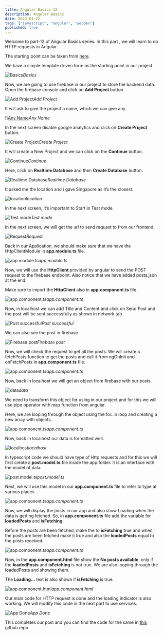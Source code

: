 ```yaml
---
title: Angular Basics-12
description: Angular Basics
date: 2022-01-22
tags: ["javascript", "angular", "webdev"]
published: true
---
```


Welcome to part-12 of Angular Basics series. In this part , we will learn to do HTTP requests in Angular.

The starting point can be taken from [here](https://drive.google.com/file/d/19_4JrKYoK8VN7Zop8OKNlmsXIxyyRJxF/view).

We have a simple template driven form as the starting point in our project.

![Basics](https://res.cloudinary.com/dxkxvfo2o/image/upload/v1661780111/New-blogs/Yashvendra3_mdx/2_jc1486.png)_Basics_

Now, we are going to use firebase in our project to store the backend data. Open the firebase console and click on **Add Project** button.

![Add Project](https://res.cloudinary.com/dxkxvfo2o/image/upload/v1661780113/New-blogs/Yashvendra3_mdx/3_j0lrit.png)_Add Project_

It will ask to give the project a name, which we can give any.

!][Any Name](https://res.cloudinary.com/dxkxvfo2o/image/upload/v1661780115/New-blogs/Yashvendra3_mdx/4_ixw0wu.png)_Any Name_

In the next screen disable google analytics and click on **Create Project** button.

![Create Project](https://res.cloudinary.com/dxkxvfo2o/image/upload/v1661780117/New-blogs/Yashvendra3_mdx/5_urm3cu.png)_Create Project_

It will create a New Project and we can click on the **Continue** button.

![Continue](https://res.cloudinary.com/dxkxvfo2o/image/upload/v1661780119/New-blogs/Yashvendra3_mdx/6_godbst.png)_Continue_

Here, click on **Realtime Database** and then **Create Database** button.

![Realtime Database](https://res.cloudinary.com/dxkxvfo2o/image/upload/v1661780121/New-blogs/Yashvendra3_mdx/7_yukeoc.png)_Realtime Database_

It asked me the location and i gave Singapore as it’s the closest.

![location](https://res.cloudinary.com/dxkxvfo2o/image/upload/v1661780123/New-blogs/Yashvendra3_mdx/8_gf1zix.png)_location_

In the next screen, it’s important to Start in Test mode.

![Test mode](https://res.cloudinary.com/dxkxvfo2o/image/upload/v1661780125/New-blogs/Yashvendra3_mdx/9_iac0ks.png)_Test mode_

In the next screen, we will get the url to send request to from our frontend.

![Request](https://res.cloudinary.com/dxkxvfo2o/image/upload/v1661780127/New-blogs/Yashvendra3_mdx/10_pcrigy.png)_Request_

Back in our Application, we should make sure that we have the HttpClientModule in **app.module.ts** file.

![app.module.ts](https://res.cloudinary.com/dxkxvfo2o/image/upload/v1661780128/New-blogs/Yashvendra3_mdx/11_vn3mwc.png)_app.module.ts_

Now, we will use the **HttpClient** provided by angular to send the POST request to the firebase endpoint. Also notice that we have added posts.json at the end.

Make sure to import the **HttpClient** also in **app.component.ts** file.

![app.component.ts](https://res.cloudinary.com/dxkxvfo2o/image/upload/v1661780130/New-blogs/Yashvendra3_mdx/12_mrwyi4.png)_app.component.ts_

Now, in localhost we can add Title and Content and click on Send Post and the post will be sent successfully as shown in network tab.

![Post successful](https://res.cloudinary.com/dxkxvfo2o/image/upload/v1661780132/New-blogs/Yashvendra3_mdx/13_osnx3y.png)_Post successful_

We can also see the post in firebase.

![Firebase post](https://res.cloudinary.com/dxkxvfo2o/image/upload/v1661780133/New-blogs/Yashvendra3_mdx/14_qwdxdq.png)_Firebase post_

Now, we will check the request to get all the posts. We will create a fetchPosts function to get the posts and call it from ngOnInit and onFetchPosts in **app.component.ts** file.

![app.component.ts](https://res.cloudinary.com/dxkxvfo2o/image/upload/v1661780135/New-blogs/Yashvendra3_mdx/15_yhp5bo.png)_app.component.ts_

Now, back in localhost we will get an object from firebase with our posts.

![data](https://res.cloudinary.com/dxkxvfo2o/image/upload/v1661780136/New-blogs/Yashvendra3_mdx/16_t9qvsm.png)_data_

We need to transform this object for using in our project and for this we will use pipe operator with map function from angular.

Here, we are looping through the object using the for..in loop and creating a new array with objects.

![app.component.ts](https://res.cloudinary.com/dxkxvfo2o/image/upload/v1661780139/New-blogs/Yashvendra3_mdx/17_rx7tea.png)_app.component.ts_

Now, back in localhost our data is formatted well.

![localhost](https://res.cloudinary.com/dxkxvfo2o/image/upload/v1661780143/New-blogs/Yashvendra3_mdx/18_bopoix.png)_localhost_

In typescript code we should have type of Http requests and for this we will first create a **post.model.ts** file inside the app folder. It is an interface with the model of data.

![post.model.ts](https://res.cloudinary.com/dxkxvfo2o/image/upload/v1661780145/New-blogs/Yashvendra3_mdx/19_z1gd4e.png)_post.model.ts_

Next, we will use this model in our **app.component.ts** file to refer to type at various places.

![app.component.ts](https://res.cloudinary.com/dxkxvfo2o/image/upload/v1661780146/New-blogs/Yashvendra3_mdx/20_ctq0w3.png)_app.component.ts_

Now, we will display the posts in our app and also show Loading when the data is getting fetched. So, in **app.component.ts** file add the variable for **loadedPosts** and **isFetching**.

Before the posts are been fetched, make the to **isFetching** true and when the posts are been fetched make it true and also the **loadedPosts** equal to the posts received.

![app.component.ts](https://res.cloudinary.com/dxkxvfo2o/image/upload/v1661780148/New-blogs/Yashvendra3_mdx/21_g2j8vx.png)_app.component.ts_

Now, in the **app.component.html** file show the **No posts available**, only if the **loadedPosts** and **isFetching** is not true. We are also looping through the loadedPosts and showing them.

The **Loading…** text is also shown if **isFetching** is true.

![app.component.html](https://res.cloudinary.com/dxkxvfo2o/image/upload/v1661780151/New-blogs/Yashvendra3_mdx/22_v5ozvy.png)_app.component.html_

Our main code for HTTP request is done and the loading indicator is also working. We will modify this code in the next part to use services.

![App Done](https://res.cloudinary.com/dxkxvfo2o/image/upload/v1661780153/New-blogs/Yashvendra3_mdx/23_zfzzke.gif)_App Done_

This completes our post and you can find the code for the same in [this](https://github.com/nabendu82/http-deepdive) github repo.
